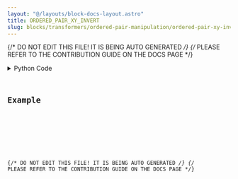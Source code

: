 ```yaml
---
layout: "@/layouts/block-docs-layout.astro"
title: ORDERED_PAIR_XY_INVERT
slug: blocks/transformers/ordered-pair-manipulation/ordered-pair-xy-invert
---
```


{/* DO NOT EDIT THIS FILE! IT IS BEING AUTO GENERATED */}
{/* PLEASE REFER TO THE CONTRIBUTION GUIDE ON THE DOCS PAGE */}


<PythonDocsDisplay docstring={docstring} />
<details>
<summary>Python Code</summary>



<Code code={pythonCode} lang="py" wrap theme="dracula" />

[Find this Flojoy Block on GitHub](https://github.com/flojoy-ai/blocks/blob/main/blocks/TRANSFORMERS/ORDERED_PAIR_MANIPULATION/ORDERED_PAIR_XY_INVERT/ORDERED_PAIR_XY_INVERT.py)

</details>

## Example


<GetHelpWidget />


<AppDisplay app={app} blockName="ORDERED_PAIR_XY_INVERT" client:visible />


<Example />

{/* DO NOT EDIT THIS FILE! IT IS BEING AUTO GENERATED */}
{/* PLEASE REFER TO THE CONTRIBUTION GUIDE ON THE DOCS PAGE */}
